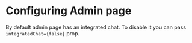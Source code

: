 # Configuring Admin page
By default admin page has an integrated chat. To disable it you can pass `integratedChat={false}` prop.